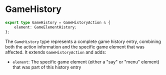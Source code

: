 # GameHistory

```typescript
export type GameHistory = GameHistoryAction & {
    element: GameElementHistory;
};
```

The `GameHistory` type represents a complete game history entry, combining both the action information and the specific game element that was affected. It extends `GameHistoryAction` and adds:

- `element`: The specific game element (either a "say" or "menu" element) that was part of this history entry 